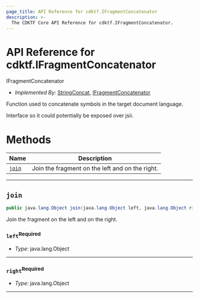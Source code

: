 ```yaml
---
page_title: API Reference for cdktf.IFragmentConcatenator
description: >-
  The CDKTF Core API Reference for cdktf.IFragmentConcatenator.
---
```


<!-- This file is generated through yarn generate-docs -->

# API Reference for cdktf.IFragmentConcatenator

   IFragmentConcatenator <a name="IFragmentConcatenator" id="cdktf.IFragmentConcatenator"></a>
  
  - *Implemented By:* <a href="#cdktf.StringConcat">StringConcat</a>, <a href="#cdktf.IFragmentConcatenator">IFragmentConcatenator</a>
  
  Function used to concatenate symbols in the target document language.
  
  Interface so it could potentially be exposed over jsii.
  
  # Methods <a name="Methods" id="Methods"></a>
  
  | **Name** | **Description** |
  | --- | --- |
  | <code><a href="#cdktf.IFragmentConcatenator.join">join</a></code> | Join the fragment on the left and on the right. |
  
  ---
  
  ## `join` <a name="join" id="cdktf.IFragmentConcatenator.join"></a>
  
  ```java
  public java.lang.Object join(java.lang.Object left, java.lang.Object right)
  ```
  
  Join the fragment on the left and on the right.
  
  ### `left`<sup>Required</sup> <a name="left" id="cdktf.IFragmentConcatenator.join.parameter.left"></a>
  
  - *Type:* java.lang.Object
  
  ---
  
  ### `right`<sup>Required</sup> <a name="right" id="cdktf.IFragmentConcatenator.join.parameter.right"></a>
  
  - *Type:* java.lang.Object
  
  ---
  
  
